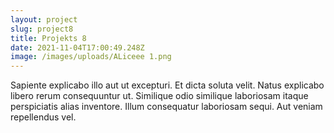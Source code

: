 ```yaml
---
layout: project
slug: project8
title: Projekts 8
date: 2021-11-04T17:00:49.248Z
image: /images/uploads/ALiceee 1.png
---
```


Sapiente explicabo illo aut ut excepturi. Et dicta soluta velit. Natus explicabo libero rerum consequuntur ut. Similique odio similique laboriosam itaque perspiciatis alias inventore. Illum consequatur laboriosam sequi. Aut veniam repellendus vel.
